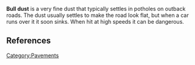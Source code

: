 '''Bull dust''' is a very fine dust that typically settles in potholes on outback roads. The dust usually settles to make the road look flat, but when a car runs over it it soon sinks. When hit at high speeds it can be dangerous.

== References ==
{{unreferenced|date=September 2006}}
<references />

[[Category:Pavements]]


{{road-stub}}
